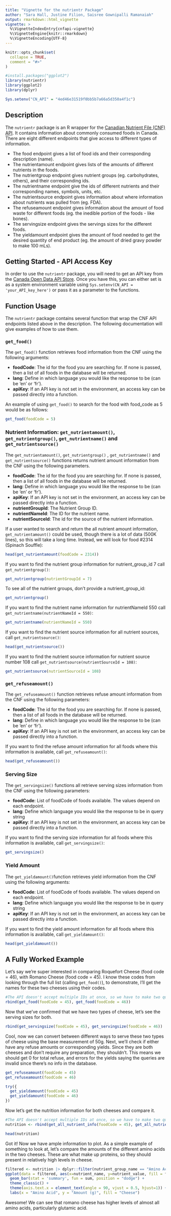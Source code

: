 ---
title: "Vignette for the nutrientr Package"
author: "Sara Hall, Justine Filion, Saisree Gownipalli Ramanaiah"
output: rmarkdown::html_vignette
vignette: >
  %\VignetteIndexEntry{cnfapi-vignette}
  %\VignetteEngine{knitr::rmarkdown}
  %\VignetteEncoding{UTF-8}
---

```{r, include = FALSE}
knitr::opts_chunk$set(
  collapse = TRUE,
  comment = "#>"
)
```

```{r setup}
#install.packages("ggplot2")
library(nutrientr)
library(ggplot2)
library(dplyr)
```

```{r, echo = FALSE, include = FALSE}
Sys.setenv("CN_API" = "4ed46e31519f0bb5b7a66a5d350a4f1c")
```

## Description

The `nutrientr` package is an R wrapper for the [Canadian Nutrient File (CNF) API](https://hc-sc.api.canada.ca/en/detail?api=cnf). It contains information about commonly consumed foods in Canada. There are eight different endpoints that give access to different types of information. 

- The food endpoint gives a list of food ids and their corresponding description (name). 
- The nutrientamount endpoint gives lists of the amounts of different nutrients in the foods. 
- The nutrientgroup endpoint gives nutrient groups (eg. carbohydrates, others), and their corresponding ids. 
- The nutrientname endpoint give the ids of different nutrients and their corresponding names, symbols, units, etc. 
- The nutrientsource endpoint gives information about where information about nutrients was pulled from (eg. FDA).
- The refuseamount endpoint gives information about the amount of food waste for different foods (eg. the inedible portion of the foods - like bones). 
- The servingsize endpoint gives the servings sizes for the different foods. 
- The yieldamount endpoint gives the amount of food needed to get the desired quantity of end product (eg. the amount of dried gravy powder to make 100 mLs).

## Getting Started - API Access Key

In order to use the `nutrientr` package, you will need to get an API key from the [Canada Open Data API Store](https://hc-sc.api.canada.ca/en/detail?api=cnf). Once you have this, you can either set is as a system environment variable using `Sys.setenv(CN_API = 'your_API_key_here')` or pass it as a parameter to the functions. 

## Function Usage

The `nutrientr` package contains several function that wrap the CNF API endpoints listed above in the description. The following documentation will give examples of how to use them. 


### `get_food()`

The `get_food()` function retrieves food information from the CNF using the following arguments: 

- **foodCode**: The id for the food you are searching for. If none is passed, then a list of all foods in the database will be returned.  
- **lang**:  Define in which language you would like the response to be (can be 'en' or 'fr').
- **apiKey**: If an API key is not set in the environment, an access key can be passed directly into a function.


An example of using `get_food()` to search for the food with food_code as 5 would be as follows:

```{r}
get_food(foodCode = 5)
```
### Nutrient Information: `get_nutrientamount()`, `get_nutrientgroup()`, `get_nutrientname()` and `get_nutrientsource()`

The `get_nutrientamount()`, `get_nutrientgroup()` , `get_nutrientname()` and `get_nutrientsource()` functions returns nutrient amount information from the CNF using the following parameters. 

- **foodCode**: The id for the food you are searching for. If none is passed, then a list of all foods in the database will be returned.  
- **lang**:  Define in which language you would like the response to be (can be 'en' or 'fr').
- **apiKey**: If an API key is not set in the environment, an access key can be passed directly into a function.
- **nutrientGroupId**: The Nutrient Group ID.
- **nutrientNameId**: The ID for the nutrient name. 
- **nutrientSourceId**: The id for the source of the nutrient information. 


If a user wanted to search and return the all nutrient amount information, `get_nutrientamount()` could be used, though there is a lot of data (500K lines), so this will take a long time. Instead, we will look for food #2314 (Spinach Souffle):

```{r}
head(get_nutrientamount(foodCode = 2314))
```
If you want to find the nutrient group information for nutrient_group_id 7 call `get_nutrientgroup()`:
```{r}
get_nutrientgroup(nutrientGroupId = 7)
```

To see all of the nutrient groups, don't provide a nutrient_group_id:
```{r}
get_nutrientgroup()
```
If you want to find the nutrient name information for nutrientNameId 550 call `get_nutrientname(nutrientNameId = 550)`:
```{r}
get_nutrientname(nutrientNameId = 550)
```
If you want to find the nutrient source information for all nutrient sources, call `get_nutrientsource()`:
```{r}
head(get_nutrientsource())
```
If you want to find the nutrient source information for nutrient source number 108 call `get_nutrientsource(nutrientSourceId = 108)`:
```{r}
get_nutrientsource(nutrientSourceId = 108)
```

### `get_refuseamount()`

The `get_refuseamount()` function retrieves refuse amount information from the CNF using the following parameters:

- **foodCode**: The id for the food you are searching for. If none is passed, then a list of all foods in the database will be returned.  
- **lang**:  Define in which language you would like the response to be (can be 'en' or 'fr').
- **apiKey**: If an API key is not set in the environment, an access key can be passed directly into a function.

If you want to find the refuse amount information for all foods where this information is available, call `get_refuseamount()`:
```{r}
head(get_refuseamount())
```
### Serving Size

The `get_servingsize()` functions all retrieve serving sizes information from the CNF using the following parameters:

- **foodCode**: List of foodCode of foods available. The values depend on each endpoint.  
- **lang**:  Define which language you would like the response to be in query string
- **apiKey**: If an API key is not set in the environment, an access key can be passed directly into a function.

If you want to find the serving size information for all foods where this information is available, call `get_servingsize()`:
```{r}
get_servingsize()
```
### Yield Amount
The `get_yieldamount()`function retrieves yield information from the CNF using the following arguments: 

- **foodCode**: List of foodCode of foods available. The values depend on each endpoint.  
- **lang**:  Define which language you would like the response to be in query string
- **apiKey**: If an API key is not set in the environment, an access key can be passed directly into a function.

If you want to find the yield amount information for all foods where this information is available, call `get_yieldamount()`:
```{r}
head(get_yieldamount())
```

## A Fully Worked Example

Let's say we're super interested in comparing Roquefort Cheese (food code = 46), with Romano Cheese (food code = 45). I know these codes from looking through the full list (calling `get_food()`), to demonstrate, I'll get the names for these two cheeses using their codes. 

```{r}
#The API doesn't accept multiple IDs at once, so we have to make two queries. 
rbind(get_food(foodCode = 45), get_food(foodCode = 46))
```

Now that we've confirmed that we have two types of cheese, let's see the serving sizes for both. 

```{r}
rbind(get_servingsize(foodCode = 45), get_servingsize(foodCode = 46))
```

Cool, now we can convert between different ways to serve these two types of cheese using the base measurement of 50g. Next, we'll check if either have any refuse amounts or corresponding yields. Since they are both cheeses and don't require any preparation, they shouldn't. This means we should get 0 for total refuse, and errors for the yields saying the queries are invalid since there's no info in the database. 

```{r}
get_refuseamount(foodCode = 45)
get_refuseamount(foodCode = 46)
```
```{r}
try({
  get_yieldamount(foodCode = 45)
  get_yieldamount(foodCode = 46)
})
```


Now let's get the nutrition information for both cheeses and compare it. 

```{r, include=FALSE}
#The API doesn't accept multiple IDs at once, so we have to make two queries. 
nutrition <- rbind(get_all_nutrient_info(foodCode = 45), get_all_nutrient_info(foodCode = 46))
```
```{r}
head(nutrition)
```

Got it! Now we have ample information to plot. As a simple example of something to look at, let's compare the amounts of the different amino acids in the two cheeses. These are what make up proteins, so they should present in relatively high levels in cheese. 

```{r,fig1, fig.height = 5, fig.width = 6}
filtered <- nutrition |> dplyr::filter(nutrient_group_name == "Amino Acids")
ggplot(data = filtered, aes(x=nutrient_name, y=nutrient_value, fill = food_description))+
  geom_bar(stat = 'summary', fun = sum, position = "dodge") +
  theme_classic() + 
  theme(axis.text.x = element_text(angle = 90, vjust = 0.5, hjust=1)) +
  labs(x = "Amino Acid", y = "Amount (g)", fill = "Cheese")
```

Awesome! We can see that romano cheese has higher levels of almost all amino acids, particularly glutamic acid. 
